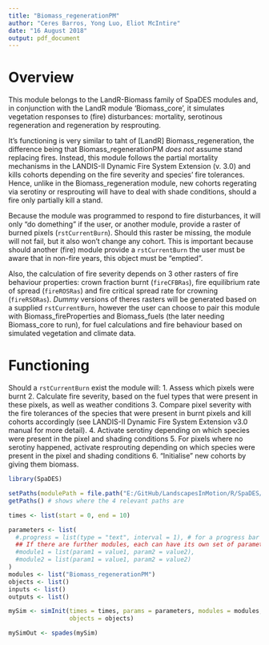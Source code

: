 ```yaml
---
title: "Biomass_regenerationPM"
author: "Ceres Barros, Yong Luo, Eliot McIntire"
date: "16 August 2018"
output: pdf_document
---
```


# Overview

This module belongs to the LandR-Biomass family of SpaDES modules and, in conjunction with the LandR module 'Biomass_core', it simulates vegetation responses to (fire) disturbances: mortality, serotinous regeneration and regeneration by resprouting. 

It's functioning is very similar to taht of [LandR] Biomass_regeneration, the difference being that Biomass_regenerationPM *does not* assume stand replacing fires. Instead, this module follows the partial mortality mechanisms in the LANDIS-II Dynamic Fire System Extension (v. 3.0) and kills cohorts depending on the fire severity and species' fire tolerances.
Hence, unlike in the Biomass_regeneration module, new cohorts regerating via serotiny or resprouting will have to deal with shade conditions, should a fire only partially kill a stand.

Because the module was programmed to respond to fire disturbances, it will only "do domething" if the user, or another module, provide a raster of burned pixels (`rstCurrentBurn`). Should this raster be missing, the module will not fail, but it also won't change any cohort. This is important because should another (fire) module provide a `rstCurrentBurn` the user must be aware that in non-fire years, this object must be "emptied".

Also, the calculation of fire severity depends on 3 other rasters of fire behaviour properties: crown fraction burnt (`fireCFBRas`), fire equilibrium rate of spread (`fireROSRas`) and fire critical spread rate for crowning (`fireRSORas`). *Dummy* versions of theres rasters will be generated based on a supplied `rstCurrentBurn`, however the user can choose to pair this module with Biomass_fireProperties and Biomass_fuels (the later needing Biomass_core to run), for  fuel calculations and fire behaviour based on simulated vegetation and climate data.

# Functioning
Should a `rstCurrentBurn` exist the module will:
1. Assess which pixels were burnt
2. Calculate fire severity, based on the fuel types that were present in these pixels, as well as weather conditions
3. Compare pixel severity with the fire tolerances of the species that were present in burnt pixels and kill cohorts accordingly (see LANDIS-II Dynamic Fire System Extension v3.0 manual for more detail).
4. Activate serotiny depending on which species were present in the pixel and shading conditions
5. For pixels where no serotiny happened, activate resprouting depending on which species were present in the pixel and shading conditions
6. "Initialise" new cohorts by giving them biomass.


```r
library(SpaDES)

setPaths(modulePath = file.path("E:/GitHub/LandscapesInMotion/R/SpaDES/m"))
getPaths() # shows where the 4 relevant paths are

times <- list(start = 0, end = 10)

parameters <- list(
  #.progress = list(type = "text", interval = 1), # for a progress bar
  ## If there are further modules, each can have its own set of parameters:
  #module1 = list(param1 = value1, param2 = value2),
  #module2 = list(param1 = value1, param2 = value2)
)
modules <- list("Biomass_regenerationPM")
objects <- list()
inputs <- list()
outputs <- list()

mySim <- simInit(times = times, params = parameters, modules = modules,
                 objects = objects)

mySimOut <- spades(mySim)
```

